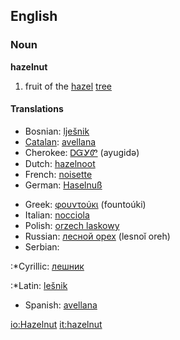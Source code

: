 ==English==
===Noun===
'''hazelnut'''
# fruit of the [[hazel]] [[tree]]
====Translations====
{{top}}
*Bosnian: [[ǉešnik#Bosnian|ǉešnik]] {{m}}
*[[Catalan]]: [[avellana]] {{f}}
*Cherokee: [[ᎠᏳᎩᏛ]] (ayugidǝ)
*Dutch: [[hazelnoot]] {{f}}
*French: [[noisette]] {{f}}
*German: [[Haselnuß]] {{f}}
{{mid}}
*Greek: [[φουντούκι]] (fountoúki) {{n}}
*Italian: [[nocciola]] {{f}}
*Polish: [[orzech laskowy]] {{m}}
*Russian: [[лесной орех]] (lesnoĭ oreh) {{m}}
*Serbian:
:*Cyrillic: [[лешник#Serbian|лешник]] {{m}}
:*Latin: [[lešnik#Serbian|lešnik]] {{m}}
*Spanish: [[avellana]] {{f}}
{{bottom}}

[[io:Hazelnut]]
[[it:hazelnut]]